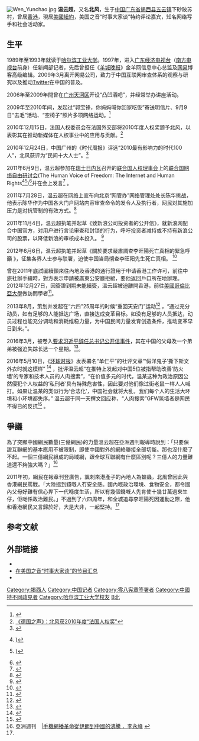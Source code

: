 {{NoteTA
|1=zh-hans:云超;zh-hant:云超;
|2=云超=>zh-hant:云超;
}}
{{blpsource|time=2010-02-18}}
[[File:Wen_Yunchao.jpg|thumb]]
'''温云超'''{{BD|1971年||||catIdx=W温}}，又名'''北风'''，生于[[中华人民共和国|中国]][[广东省|广东省]][[揭西县|揭西县]][[五云镇|五云镇]]下砂陂苏村，曾居[[香港|香港]]，現居[[美國|美國]][[紐約|紐約]]，美国之音“时事大家谈”特约评论嘉宾，知名网络写手和社会活动家。

== 生平 ==
1989年至1993年就读于[[哈尔滨工业大学|哈尔滨工业大学]]。1997年，进入[[广东经济电视台|广东经济电视台]]（[[南方电视台_(中国大陆)|南方电视台]]前身）任新闻部记者，先后曾担任《[[羊城晚报|羊城晚报]]》金羊网信息中心总监及[[网易|网易]]博客高级编辑。2009年3月离开网易公司，致力于中国互联网审查体系的观察与研究以及推动[[Twitter|Twitter]]在中国的普及。

2006年至2009年間曾在[[广州|广州]][[天河区|天河区]]开设“凸凹酒吧”，并经常举办讲座活动。

2009年至2010年间，发起过“郭宝锋，你妈妈喊你回家吃饭”寄送明信片、9月9日“去毛”活动、“空椅子”照片多项网络运动。<ref>{{Cite web |url=http://www.nytimes.com/2011/10/30/magazine/the-dangerous-politics-of-internet-humor-in-china.html?_r=1&pagewanted=all |title=Where an Internet Joke Is Not Just a Joke  |access-date=2011-11-17 |archive-date=2020-11-25 |archive-url=https://web.archive.org/web/20201125023716/http://www.nytimes.com/2011/10/30/magazine/the-dangerous-politics-of-internet-humor-in-china.html?_r=1&pagewanted=all |dead-url=no }}</ref>

2010年12月15日，法国人权委员会在法国外交部将2010年度人权奖颁予北风，以表彰其在推动新媒体在人权事业中的应用与贡献。<ref>[http://www.dw-world.de/dw/article/0,,6236280,00.html 《德国之声》：北风获2010年度“法国人权奖” ]</ref>

2010年12月24日，中国广州的《时代周报》评选“2010最有影响力的时代100人”，北风获评为“民间十大人士”。<ref>{{Cite web |url=http://www.lwgcw.com/NewsShow.aspx?newsId=17128 |title=“时代周报—2010影响中国时代进程100人”评选揭晓”  |access-date=2011-03-16 |archive-date=2014-05-23 |archive-url=https://web.archive.org/web/20140523032144/http://www.lwgcw.com/NewsShow.aspx?newsId=17128 |dead-url=yes }}</ref>

2011年6月9日，温云超参加在[[瑞士|瑞士]][[日内瓦|日内瓦]]召开的[[联合国人权理事会|联合国人权理事会]]上的[[联合国网络自由研讨会|联合国网络自由研讨会]](The Human Voice of Freedom: The Internet and Human Rights<ref>{{cite web |url=http://genevalunch.com/blog/2011/06/09/us-names-7-internet-freedom-fellows-in-geneva/ |title=US names 7 “Internet Freedom Fellows” in Geneva |accessdate=2011-06-09 |publisher=GenevaLunch |language=en |archive-url=https://web.archive.org/web/20110623120342/http://genevalunch.com/blog/2011/06/09/us-names-7-internet-freedom-fellows-in-geneva/ |archive-date=2011-06-23 |dead-url=yes }})</ref><ref>{{cite web |url=http://geneva.usmission.gov/2011/06/09/human-voice-of-freedom/ |title=The Human Voice of Freedom: Panel Discussion on the Internet and Human Rights |accessdate=2011-06-09 |publisher=Permanent Mission of the United States of America |language=en |archive-date=2021-03-31 |archive-url=https://web.archive.org/web/20210331201550/https://geneva.usmission.gov/2011/06/09/human-voice-of-freedom/ |dead-url=no }})</ref>)<ref>{{cite web |url=http://finance.yahoo.com/news/Ai-Weiwei-interview-screened-apf-3171260438.html |title=Ai Weiwei interview screened publicly for 1st time |accessdate=2011-06-10 |publisher=Associated Press |language=en }}{{Dead link|date=2020年5月 |bot=InternetArchiveBot |fix-attempted=yes }}</ref>并在会上发言<ref>{{cite web |url=http://chinadigitaltimes.net/chinese/2011/06/%E6%B8%A9%E4%BA%91%E8%B6%85%EF%BC%9A%E6%88%91%E5%9C%A8internet-%EF%BC%83freedomfollows%E3%80%80%E4%B8%8A%E7%9A%84%E5%8F%91%E8%A8%80/ |title=温云超：“我在Internet Freedom Fellows座谈会上的发言” |accessdate=2010-06-11 |publisher=中国数字时代 |language=zh-hans |archive-date=2020-07-14 |archive-url=https://web.archive.org/web/20200714074208/https://chinadigitaltimes.net/chinese/2011/06/%e6%b8%a9%e4%ba%91%e8%b6%85%ef%bc%9a%e6%88%91%e5%9c%a8internet-%ef%bc%83freedomfollows%e3%80%80%e4%b8%8a%e7%9a%84%e5%8f%91%e8%a8%80/ |dead-url=no }}</ref>
。

2011年7月28日，温云超在网络上宣布向北京“网管办”网络管理处处长陈华挑战，他表示陈华作为中国各大门户网站内容审查命令的发令人及执行者，网民对其施加压力是对抗管制的有效方式。<ref>{{cite web|url=http://www.dw-world.de/dw/article/0,,15276951,00.html|title=媒体人北风挑战北京网管官员” |accessdate=2011-07-29 |publisher=德国之声中文网 |language=zh-hans}}</ref>

2011年11月4日，温云超执笔并起草《致新浪公司投资者的公开信》，就新浪网配合中国官方，对用户进行言论审查和封锁的行为，呼吁投资者减持或不持有新浪公司的股票，以降低新浪的审核成本投入。 <ref>{{Cite web |url=http://www.dw-world.de/dw/article/0,,15508725,00.html |title=多人联署致新浪投资者公开信   |access-date=2011-11-17 |archive-date=2012-01-06 |archive-url=https://web.archive.org/web/20120106072434/http://www.dw-world.de/dw/article/0,,15508725,00.html |dead-url=no }}</ref>

2012年6月6日，温云超执笔并起草《關於要求嚴肅調查李旺陽死亡真相的緊急呼籲 》，征集各界人士参与联署，迫使中国当局彻查李旺阳先生死亡真相。 <ref>{{Cite web |url=http://hk.apple.nextmedia.com/news/art/20120729/16556669 |title=苹果日报：品味蘋果：獅子山下的呼呼北風   |access-date=2012-10-02 |archive-date=2017-03-12 |archive-url=https://web.archive.org/web/20170312005224/http://hk.apple.nextmedia.com/news/art/20120729/16556669 |dead-url=no }}</ref>

曾在2011年底試圖續領來往內地及香港的通行證用于申请香港工作许可，前往中旅社辦手續時，對方表示申請被廣東公安廳拒絕，要他返回戶口所在地辦理。2012年12月27日，因簽證到期未能續簽，溫云超被迫離開香港，前往[[美國|美國]][[哥倫比亞大學|哥倫比亞大學]]做訪問學者<ref name="#1">{{cite news|title=北風不獲續簽證　月底離港|url=http://hk.apple.nextmedia.com/news/art/20121207/18093292|accessdate=2012-12-25|newspaper=蘋果日報|date=2012-12-07|archive-date=2017-03-12|archive-url=https://web.archive.org/web/20170312005214/http://hk.apple.nextmedia.com/news/art/20121207/18093292|dead-url=no}}</ref>。

2013年8月，策划并发起在“六四”25周年的时候“重回天安门”运动<ref>{{cite news|title=海外策划“重回天安门”纪念六四25周年|url=http://www.voachinese.com/content/back-tiananmen-square-20130812/1728132.html|accessdate=2013-08-12|newspaper=美国之音|date=2013-08-12|archive-date=2016-03-05|archive-url=https://web.archive.org/web/20160305020909/http://www.voachinese.com/content/back-tiananmen-square-20130812/1728132.html|dead-url=no}}</ref> ，“通过充分动员，如有足够的人能抵达广场，直接达成变革目标。如没有足够的人员抵达，动员过程也能充分调动和消耗维稳力量，为中国民间力量发育创造条件，推动变革早日到来。”。

2016年3月，被卷入[[要求习近平辞任总书记公开信事件|要求习近平辞任总书记公开信事件]]，其在中国的父母及一个弟弟被强迫失踪长达一个星期。<ref>{{cite news|title=China Said to Detain Several Over Letter Criticizing Xi|url=http://www.nytimes.com/2016/03/26/world/asia/china-wujie-news-xi-jinping.html?_r=0|accessdate=2016-03-25|newspaper=纽约时报|date=2016-03-25|archive-date=2021-04-21|archive-url=https://web.archive.org/web/20210421203845/https://www.nytimes.com/2016/03/26/world/asia/china-wujie-news-xi-jinping.html?_r=0|dead-url=no}}</ref>。

2016年5月10日，《[[环球时报|环球时报]]》发表署名“单仁平”的社评文章“‘假洋鬼子’撕下斯文外衣时就这模样” <ref>{{cite news|title=单仁平：“假洋鬼子”撕下斯文外衣时就这模样|url=http://opinion.huanqiu.com/shanrenping/2016-05/8915441.html|accessdate=2016-05-10|newspaper=环球时报|date=2016-05-10|archive-date=2019-03-27|archive-url=https://web.archive.org/web/20190327152003/http://opinion.huanqiu.com/shanrenping/2016-05/8915441.html|dead-url=no}}</ref> ，批评温云超“在推特上发起对中国5位被指帮助改善‘防火墙’的专家和技术人员的人肉搜索”，“在价值多元的时代，温某这种为政治原因公然侵犯个人权益的‘私刑者’具有特殊危害性，因此要对他们像过街老鼠一样人人喊打。如果让温某的类似行为‘合法化’，中国社会就将大乱，我们每个人的生活大环境和小环境都失序。” 温云超于同一天撰文回应称，“人肉搜索”GFW筑墙者是网民不得已的反抗<ref>{{cite news|title=温云超：“人肉搜索”GFW筑墙者是网民不得已的反抗|url=http://canyu.org/n115141c6.aspx|accessdate=2016-05-10|newspaper=参与网|date=2016-05-10|deadurl=yes|archiveurl=https://web.archive.org/web/20160512114412/http://canyu.org/n115141c6.aspx|archivedate=2016-05-12}}</ref> 。

== 爭議 ==
為了突顯中國網民數量(三億網民)的力量溫云超在亞洲週刊報導時說到：「只要保證互聯網的基本應用不被限制，即使中國對外的網絡聯接全部切斷。那也沒什麼了不起。一個三億網民組成的局域網，跟全球互聯網有什麼區別呢？三億人的力量難道還不夠強大嗎？」<ref>亞洲週刊　[http://www.yzzk.com/cfm/Content_Archive.cfm?Channel=ae&Path=236531221/26ae1a.cfm |手機網播革命從伊朗到中國的沸騰 ．李永峰] {{Wayback|url=http://www.yzzk.com/cfm/Content_Archive.cfm?Channel=ae&Path=236531221%2F26ae1a.cfm |date=20170311193446 }}</ref>

2011年初，網民在報章刊登廣告，諷刺來港產子的內地人為蝗蟲，北風曾因此與香港網民罵戰。「大陸搵到錢嘅人冇安全感。國內嘅政治環境、食物安全，都令國內父母好難有信心畀下一代喺度生活，所以有幾個錢嘅人先肯使十幾廿萬過來生仔，佢哋係政治難民。」不過到了六四周年，和全城追尋李旺陽死因運動之際，他和香港網民又言歸於好，大是大非，一起堅持。<ref name="#1"/>

== 参考文献 ==
{{Reflist|2}}

== 外部链接 ==
* {{官方網站|http://www.wenyunchao.com}}
* [http://www.wenyunchao.com/search/label/%E6%97%B6%E4%BA%8B%E5%A4%A7%E5%AE%B6%E8%B0%88 在美国之音“时事大家谈”的节目汇总] {{Wayback|url=http://www.wenyunchao.com/search/label/%E6%97%B6%E4%BA%8B%E5%A4%A7%E5%AE%B6%E8%B0%88 |date=20200808131203 }}
* {{Twitter|wenyunchao}}

{{DEFAULTSORT:W}}
[[Category:揭西人|Category:揭西人]]
[[Category:中国记者|Category:中国记者]]
[[Category:零八宪章签署者|Category:零八宪章签署者]]
[[Category:中國持不同政見者|Category:中國持不同政見者]]
[[Category:哈尔滨工业大学校友|Category:哈尔滨工业大学校友]]
[[Category:温姓|B北]]